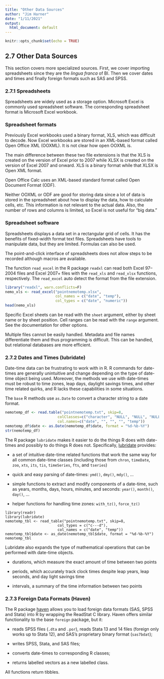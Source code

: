 ```yaml
---
title: "Other Data Sources"
author: "Jim Harner"
date: "1/11/2021"
output:
  html_document: default
---
```


```r
knitr::opts_chunk$set(echo = TRUE)
```

## 2.7 Other Data Sources

This section covers more specialized sources. First, we cover importing spreadsheets since they are the *lingua franca* of BI. Then we cover dates and times and finally foreign formats such as SAS and SPSS.

### 2.7.1 Spreadsheets

Spreadsheets are widely used as a storage option. Microsoft Excel is commonly used spreadsheet software. The corresponding spreadsheet format is Microsoft Excel workbook.

### Spreadsheet formats

Previously Excel workbooks used a binary format, XLS, which was difficult to decode. Now Excel workbooks are stored in an XML-based format called Open Office XML (OOXML). It is not clear how open OOXML is.

The main difference between these two file extensions is that the XLS is created on the version of Excel prior to 2007 while XLSX is created on the version of Excel 2007 and onward. XLS is a binary format while that XLSX is Open XML format.

Open Office Calc uses an XML-based standard format called Open Document Format (ODF).

Neither OOXML or ODF are good for storing data since a lot of data is stored in the spreadsheet about how to display the data, how to calculate cells, etc. This information is not relevant to the actual data. Also, the number of rows and columns is limited, so Excel is not useful for "big data."

### Spreadsheet software

Spreadsheets displays a data set in a rectangular grid of cells. It has the benefits of fixed-width format text files. Spreadsheets have tools to manipulate data, but they are limited. Formulas can also be used.

The point-and-click interface of spreadsheets does not allow steps to be recorded although macros are available.

The function `read_excel` in the R package `readxl` can read both Excel 97--2004 files and Excel 2007+ files with the `read_xls` and `read_xlsx` functions, respectively. The `read_excel` auto detect the format from the file extension.
```r
library("readxl", warn.conflicts=F)
nemo_xls <- read_excel("pointnemotemp.xlsx",
                       col_names = c("date", "temp"),
                       col_types = c("date", "numeric"))
head(nemo_xls)
```

Specific Excel sheets can be read with the `sheet` argument, either by sheet name or by sheet position. Cell ranges can be read with the `range` argument. See the documentation for other options.

Multiple files cannot be easily handled. Metadata and file names differentiate them and thus programming is difficult. This can be handled, but relational databases are more efficient.

### 2.7.2 Dates and Times (lubridate)

Date-time data can be frustrating to work with in R. R commands for date-times are generally unintuitive and change depending on the type of date-time object being used. Moreover, the methods we use with date-times must be robust to time zones, leap days, daylight savings times, and other time related quirks, and R lacks these capabilities in some situations.

The `base` R methods use `as.Date` to convert a character string to a date format.
```r
nemotemp_df <- read.table("pointnemotemp.txt", skip=8,
                        colClasses=c("character", "NULL", "NULL", "NULL", "numeric"),
                        col.names=c("date", "", "", "", "temp"))
nemotemp_df$date <- as.Date(nemotemp_df$date, format = "%d-%b-%Y")
str(nemotemp_df)
```

The R package `lubridate` makes it easier to do the things R does with date-times and possibly to do things R does not. Specifically, [lubridate](https://github.com/hadley/lubridate) provides:

* a set of intuitive date-time related functions that work the same way for all common date-time classes (including those from `chron`, `timeDate`, `zoo`, `xts`, `its`, `tis`, `timeSeries`, `fts`, and `tseries`)

* quick and easy parsing of date-times: `ymd()`, `dmy()`, `mdy()`, ...

* simple functions to extract and modify components of a date-time, such as years, months, days, hours, minutes, and seconds: `year()`, `month()`, `day()`, ...

* helper functions for handling time zones: `with_tz()`, `force_tz()`

```
library(readr)
library(lubridate)
nemotemp_tbl <- read_table("pointnemotemp.txt", skip=8,
                        col_types = c("c---d"),
                        col_names = c("date", "temp"))
nemotemp_tbl$date <- as_date(nemotemp_tbl$date, format = "%d-%b-%Y")
nemotemp_tbl
```

Lubridate also expands the type of mathematical operations that can be performed with date-time objects.

* durations, which measure the exact amount of time between two points

* periods, which accurately track clock times despite leap years, leap seconds, and day light savings time

* intervals, a summary of the time information between two points

### 2.7.3 Foreign Data Formats (Haven)

The R package [haven](https://github.com/hadley/haven) allows you to load foreign data formats (SAS, SPSS and Stata) into R by wrapping the ReadStat C library. Haven offers similar functionality to the base `foreign` package, but it:  

* reads SPSS files (`.dta` and `.por`), reads Stata 13 and 14 files (foreign only works up to Stata 12), and SAS's proprietary binary format (`sas7bdat`);  

* writes SPSS, Stata, and SAS files;  

* converts date-times to corresponding R classes;

* returns labelled vectors as a new labelled class.

All functions return tibbles.
